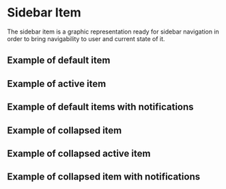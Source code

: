 

<Meta of={SidebarItem} />

# Sidebar Item

The sidebar item is a graphic representation ready for
sidebar navigation in order to bring navigability to user
and current state of it.

<Controls/>

## Example of default item

<Canvas of={SidebarItem.Default} />

## Example of active item

<Canvas of={SidebarItem.DefaultActive} />

## Example of default items with notifications

<Canvas of={SidebarItem.DefaultNotifications} />

## Example of collapsed item

<Canvas of={SidebarItem.Collapsed} />

## Example of collapsed active item

<Canvas of={SidebarItem.CollapsedActive} />

## Example of collapsed item with notifications

<Canvas of={SidebarItem.CollapsedNotifications} />